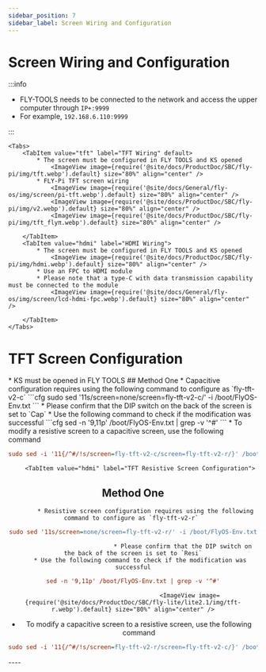```yaml
---
sidebar_position: 7
sidebar_label: Screen Wiring and Configuration
---
```





# Screen Wiring and Configuration

:::info

* FLY-TOOLS needs to be connected to the network and access the upper computer through `IP+:9999`
* For example, `192.168.6.110:9999`

:::


    <Tabs>
        <TabItem value="tft" label="TFT Wiring" default>
            * The screen must be configured in FLY TOOLS and KS opened
                <ImageView image={require('@site/docs/ProductDoc/SBC/fly-pi/img/tft.webp').default} size="80%" align="center" />
            * FLY-Pi TFT screen wiring
                <ImageView image={require('@site/docs/General/fly-os/img/screen/pi-tft.webp').default} size="80%" align="center" />
                <ImageView image={require('@site/docs/ProductDoc/SBC/fly-pi/img/v2.webp').default} size="80%" align="center" />
                <ImageView image={require('@site/docs/ProductDoc/SBC/fly-pi/img/tft_flyπ.webp').default} size="80%" align="center" />

        </TabItem>
        <TabItem value="hdmi" label="HDMI Wiring">
            * The screen must be configured in FLY TOOLS and KS opened
                <ImageView image={require('@site/docs/ProductDoc/SBC/fly-pi/img/hdmi.webp').default} size="80%" align="center" />               
            * Use an FPC to HDMI module
            * Please note that a type-C with data transmission capability must be connected to the module
                <ImageView image={require('@site/docs/General/fly-os/img/screen/lcd-hdmi-fpc.webp').default} size="80%" align="center" />

        </TabItem>
    </Tabs>

# TFT Screen Configuration

<Tabs>
    <TabItem value="tft" label="TFT Screen" default>
        * KS must be opened in FLY TOOLS
            <ImageView image={require('@site/docs/ProductDoc/SBC/fly-lite/lite2.1/img/ks.webp').default} size="80%" align="center" />
        <Tabs>
    <TabItem value="tft" label="TFT Capacitive Screen Configuration" default>
## Method One    
         * Capacitive configuration requires using the following command to configure as `fly-tft-v2-c`
```cfg
sudo sed '11s/screen=none/screen=fly-tft-v2-c/' -i /boot/FlyOS-Env.txt
```
         * Please confirm that the DIP switch on the back of the screen is set to `Cap`
    * Use the following command to check if the modification was successful
```cfg
sed -n '9,11p' /boot/FlyOS-Env.txt | grep -v '^#'
```
        <ImageView image={require('@site/docs/ProductDoc/SBC/fly-lite/lite2.1/img/tft-c.webp').default} size="80%" align="center" />
 * To modify a resistive screen to a capacitive screen, use the following command

```cfg
sudo sed -i '11{/^#/!s/screen=fly-tft-v2-c/screen=fly-tft-v2-r/}' /boot/FlyOS-Env.txt
``` 
</TabItem>

        <TabItem value="hdmi" label="TFT Resistive Screen Configuration">
## Method One        
           * Resistive screen configuration requires using the following command to configure as `fly-tft-v2-r` 
```cfg
sudo sed '11s/screen=none/screen=fly-tft-v2-r/' -i /boot/FlyOS-Env.txt
```
                                * Please confirm that the DIP switch on the back of the screen is set to `Resi`
        * Use the following command to check if the modification was successful
```cfg
sed -n '9,11p' /boot/FlyOS-Env.txt | grep -v '^#'
```
                                    <ImageView image={require('@site/docs/ProductDoc/SBC/fly-lite/lite2.1/img/tft-r.webp').default} size="80%" align="center" />
 * To modify a capacitive screen to a resistive screen, use the following command

```cfg
sudo sed -i '11{/^#/!s/screen=fly-tft-v2-r/screen=fly-tft-v2-c/}' /boot/FlyOS-Env.txt
```
</TabItem>
</Tabs>    
</TabItem>
</Tabs>
----